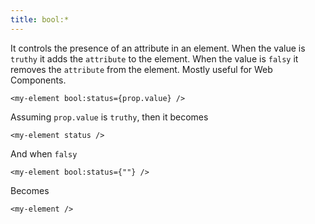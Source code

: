 ```yaml
---
title: bool:*
---
```


It controls the presence of an attribute in an element.
When the value is `truthy` it adds the `attribute` to the element.
When the value is `falsy` it removes the `attribute` from the element.
Mostly useful for Web Components.

```tsx
<my-element bool:status={prop.value} />
```

Assuming `prop.value` is `truthy`, then it becomes

```tsx
<my-element status />
```

And when `falsy`

```tsx
<my-element bool:status={""} />
```

Becomes

```tsx
<my-element />
```
